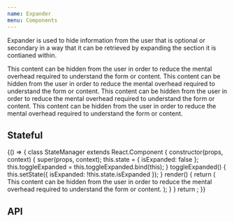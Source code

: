 ```yaml
---
name: Expander
menu: Components
---
```



Expander is used to hide information from the user that is optional or secondary in a way that it can be retrieved by expanding the section it is contianed within.

<Playground>
  <SpacedGroup direction="vertical" xs={24}>
    <Expander title="Show Details">
      This content can be hidden from the user in order to reduce the mental
      overhead required to understand the form or content.
    </Expander>
    <Expander expandedTitle="Hide Details" expanded>
      This content can be hidden from the user in order to reduce the mental
      overhead required to understand the form or content.
    </Expander>
    <Expander title="Custom Show Details">
      This content can be hidden from the user in order to reduce the mental
      overhead required to understand the form or content.
    </Expander>
    <Expander expandedTitle="Custom Hide Details" expanded>
      This content can be hidden from the user in order to reduce the mental
      overhead required to understand the form or content.
    </Expander>
  </SpacedGroup>
</Playground>

## Stateful

<Playground>
  {() => {
    class StateManager extends React.Component {
      constructor(props, context) {
        super(props, context);
        this.state = { isExpanded: false };
        this.toggleExpanded = this.toggleExpanded.bind(this);
      }
      toggleExpanded() {
        this.setState({ isExpanded: !this.state.isExpanded });
      }
      render() {
        return (
          <Expander
            title="Show Details"
            expandedTitle="Hide Details"
            expanded={this.state.isExpanded}
            onToggle={this.toggleExpanded}
          >
            This content can be hidden from the user in order to reduce the
            mental overhead required to understand the form or content.
          </Expander>
        );
      }
    }
    return <StateManager />;
  }}
</Playground>

## API

<PropsTable of={Expander} />
